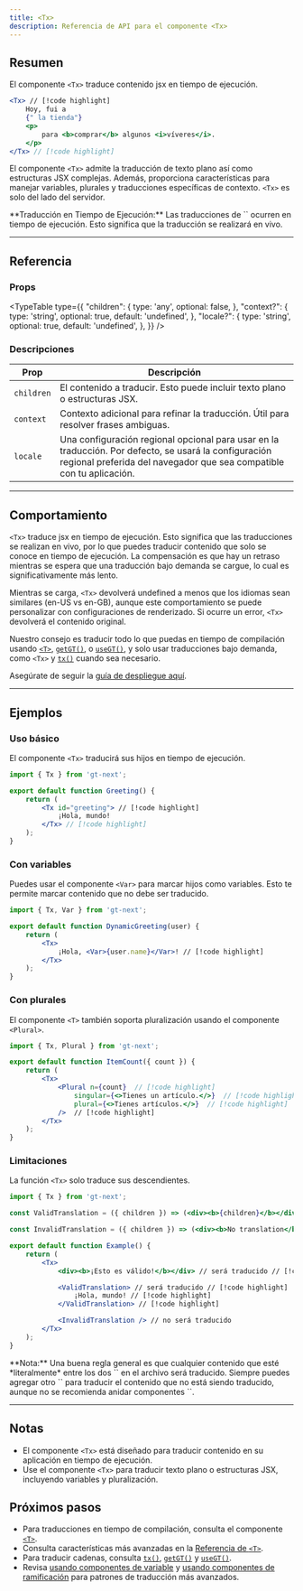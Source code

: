 ```yaml
---
title: <Tx>
description: Referencia de API para el componente <Tx>
---
```



## Resumen

El componente `<Tx>` traduce contenido jsx en tiempo de ejecución.

```jsx
<Tx> // [!code highlight]
    Hoy, fui a
    {" la tienda"}
    <p>
        para <b>comprar</b> algunos <i>víveres</i>.
    </p>
</Tx> // [!code highlight]
```

El componente `<Tx>` admite la traducción de texto plano así como estructuras JSX complejas.
Además, proporciona características para manejar variables, plurales y traducciones específicas de contexto.
`<Tx>` es solo del lado del servidor.

<Callout>
**Traducción en Tiempo de Ejecución:**
Las traducciones de `<Tx>` ocurren en tiempo de ejecución.
Esto significa que la traducción se realizará en vivo.
</Callout>

---

## Referencia
### Props
<TypeTable
  type={{
    "children": {
        type: 'any',
        optional: false,
    },
    "context?": {
        type: 'string',
        optional: true,
        default: 'undefined',
    },
    "locale?": {
        type: 'string',
        optional: true,
        default: 'undefined',
    },
  }}
/>

### Descripciones
| Prop            | Descripción                                                                                     |
|-----------------|-------------------------------------------------------------------------------------------------|
| `children`  | El contenido a traducir. Esto puede incluir texto plano o estructuras JSX.                    |
| `context`   | Contexto adicional para refinar la traducción. Útil para resolver frases ambiguas.           |
| `locale`    | Una configuración regional opcional para usar en la traducción. Por defecto, se usará la configuración regional preferida del navegador que sea compatible con tu aplicación. |

---

## Comportamiento

`<Tx>` traduce jsx en tiempo de ejecución.
Esto significa que las traducciones se realizan en vivo, por lo que puedes traducir contenido que solo se conoce en tiempo de ejecución.
La compensación es que hay un retraso mientras se espera que una traducción bajo demanda se cargue, lo cual es significativamente más lento.

Mientras se carga, `<Tx>` devolverá undefined a menos que los idiomas sean similares (en-US vs en-GB), aunque este comportamiento se puede personalizar con configuraciones de renderizado.
Si ocurre un error, `<Tx>` devolverá el contenido original.

Nuestro consejo es traducir todo lo que puedas en tiempo de compilación usando [`<T>`](/docs/next/api/components/t), [`getGT()`](/docs/next/api/strings/useGT), o [`useGT()`](/docs/next/api/strings/useGT),
y solo usar traducciones bajo demanda, como `<Tx>` y [`tx()`](/docs/next/api/strings/tx) cuando sea necesario.

Asegúrate de seguir la [guía de despliegue aquí](/docs/next/tutorials/quickdeploy).

---

## Ejemplos

### Uso básico

El componente `<Tx>` traducirá sus hijos en tiempo de ejecución.

```jsx title="SimpleTranslation.jsx" copy
import { Tx } from 'gt-next';

export default function Greeting() {
    return (
        <Tx id="greeting"> // [!code highlight]
            ¡Hola, mundo!
        </Tx> // [!code highlight]
    );
}
```


### Con variables
Puedes usar el componente `<Var>` para marcar hijos como variables.
Esto te permite marcar contenido que no debe ser traducido.

```jsx title="DynamicGreeting.jsx" copy
import { Tx, Var } from 'gt-next';

export default function DynamicGreeting(user) {
    return (
        <Tx>
            ¡Hola, <Var>{user.name}</Var>! // [!code highlight]
        </Tx>
    );
}
```

### Con plurales
El componente `<T>` también soporta pluralización usando el componente `<Plural>`.

```jsx title="ItemCount.jsx" copy
import { Tx, Plural } from 'gt-next';

export default function ItemCount({ count }) {
    return (
        <Tx>
            <Plural n={count}  // [!code highlight] 
                singular={<>Tienes un artículo.</>}  // [!code highlight] 
                plural={<>Tienes artículos.</>}  // [!code highlight] 
            />  // [!code highlight]
        </Tx>
    );
}
```


### Limitaciones

La función `<Tx>` solo traduce sus descendientes.

```jsx title="Example.jsx" copy
import { Tx } from 'gt-next';

const ValidTranslation = ({ children }) => (<div><b>{children}</b></div>);

const InvalidTranslation = ({ children }) => (<div><b>No translation</b></div>);

export default function Example() {
    return (
        <Tx>
            <div><b>¡Esto es válido!</b></div> // será traducido // [!code highlight]

            <ValidTranslation> // será traducido // [!code highlight]
                ¡Hola, mundo! // [!code highlight]
            </ValidTranslation> // [!code highlight]

            <InvalidTranslation /> // no será traducido
        </Tx>
    );
}
```
<Callout>
**Nota:** Una buena regla general es que cualquier contenido que esté *literalmente* entre los dos `<Tx>` en el archivo será traducido.
Siempre puedes agregar otro `<Tx>` para traducir el contenido que no está siendo traducido, aunque no se recomienda anidar componentes `<Tx>`.
</Callout>

---
    
## Notas
 * El componente `<Tx>` está diseñado para traducir contenido en su aplicación en tiempo de ejecución.
 * Use el componente `<Tx>` para traducir texto plano o estructuras JSX, incluyendo variables y pluralización.

## Próximos pasos
 * Para traducciones en tiempo de compilación, consulta el componente [`<T>`](/docs/next/api/components/T).
 * Consulta características más avanzadas en la [Referencia de `<T>`](/docs/next/reference/t-reference).
 * Para traducir cadenas, consulta [`tx()`](/docs/next/api/strings/tx), [`getGT()`](/docs/next/api/dictionary/getGT) y [`useGT()`](/docs/next/api/dictionary/useGT).
 * Revisa [usando componentes de variable](/docs/next/reference/using-variable-components) y [usando componentes de ramificación](/docs/next/reference/using-branching-components) para patrones de traducción más avanzados.